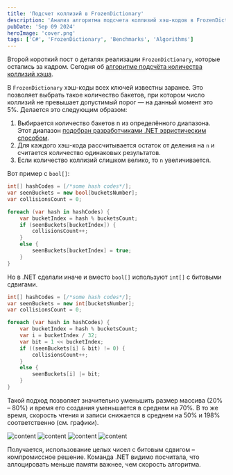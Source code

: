 ```yaml
---
title: 'Подсчет коллизий в FrozenDictionary'
description: 'Анализ алгоритма подсчета коллизий хэш-кодов в FrozenDictionary и его оптимизации с помощью битовых операций'
pubDate: 'Sep 09 2024'
heroImage: 'cover.png'
tags: ['C#', 'FrozenDictionary', 'Benchmarks', 'Algorithms']
---
```



Второй короткий пост о деталях реализации `FrozenDictionary`, которые остались за кадром. Сегодня об [алгоритме подсчёта количества коллизий хэша](https://github.com/dotnet/runtime/blob/1c4755daf8f25f067a360c1dcae0d19df989e4e7/src/libraries/System.Collections.Immutable/src/System/Collections/Frozen/FrozenHashTable.cs#L277).

В `FrozenDictionary` хэш-коды всех ключей известны заранее. Это позволяет выбрать такое количество бакетов, при котором число коллизий не превышает допустимый порог — на данный момент это 5%. Делается это следующим образом:

1. Выбирается количество бакетов n из определённого диапазона. Этот диапазон [подобран разработчиками .NET эвристическим способом](https://github.com/dotnet/runtime/blob/1c4755daf8f25f067a360c1dcae0d19df989e4e7/src/libraries/System.Collections.Immutable/src/System/Collections/Frozen/FrozenHashTable.cs#L177).
2. Для каждого хэш-кода рассчитывается остаток от деления на `n` и считается количество одинаковых результатов.
3. Если количество коллизий слишком велико, то `n` увеличивается.

Вот пример с `bool[]`:

```csharp
int[] hashCodes = [/*some hash codes*/];
var seenBuckets = new bool[bucketsNumber];
var collisionsCount = 0;

foreach (var hash in hashCodes) {
    var bucketIndex = hash % bucketsCount;
    if (seenBuckets[bucketIndex]) {
        collisionsCount++;
    }
    else {
        seenBuckets[bucketIndex] = true;
    }
}
```

Но в .NET сделали иначе и вместо `bool[]` используют `int[]` с битовыми сдвигами.

```csharp
int[] hashCodes = [/*some hash codes*/];
var seenBuckets = new int[bucketsNumber];
var collisionsCount = 0;

foreach (var hash in hashCodes) {
    var bucketIndex = hash % bucketsCount;
    var i = bucketIndex / 32;
    var bit = 1 << bucketIndex;
    if ((seenBuckets[i] & bit) != 0) {
        collisionsCount++;
    }
    else {
        seenBuckets[i] |= bit;
    }
}
```

Такой подход позволяет значительно уменьшить размер массива (20% – 80%) и время его создания уменьшается в среднем на 70%. В то же время, скорость чтения и записи снижается в среднем на 50% и 198% соответственно (см. графики).

<Image src={image01} alt="content" />

<Image src={image02} alt="content" />

<Image src={image03} alt="content" />

<Image src={image04} alt="content" />

Получается, использование целых чисел с битовым сдвигом – компромиссное решение. Команда .NET видимо посчитала, что аллоцировать меньше памяти важнее, чем скорость алгоритма.
